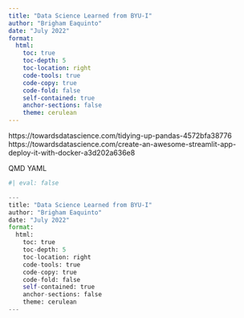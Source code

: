 ```yaml
---
title: "Data Science Learned from BYU-I"
author: "Brigham Eaquinto"
date: "July 2022"
format: 
  html:
    toc: true 
    toc-depth: 5
    toc-location: right
    code-tools: true  
    code-copy: true
    code-fold: false
    self-contained: true
    anchor-sections: false
    theme: cerulean
---
```



https://towardsdatascience.com/tidying-up-pandas-4572bfa38776
https://towardsdatascience.com/create-an-awesome-streamlit-app-deploy-it-with-docker-a3d202a636e8


QMD YAML



```python
#| eval: false

---
title: "Data Science Learned from BYU-I"
author: "Brigham Eaquinto"
date: "July 2022"
format: 
  html:
    toc: true 
    toc-depth: 5
    toc-location: right
    code-tools: true  
    code-copy: true
    code-fold: false
    self-contained: true
    anchor-sections: false
    theme: cerulean
---

```